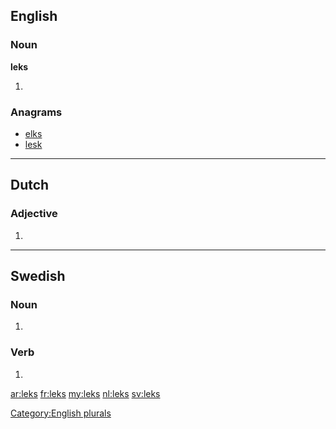 ==English==

===Noun===
'''leks'''

# {{plural of|[[lek]]}}

===Anagrams===
* [[elks#English|elks]]
* [[lesk#English|lesk]]

[[Category:English plurals]]

----

==Dutch==

===Adjective===
{{infl|nl}}

# {{nl-adj-form|f=part|lek}}

----

==Swedish==

===Noun===
{{infl|sv|noun form}}

# {{sv-noun-form-indef-gen|lek}}

===Verb===
{{infl|sv|verb form}}

# {{sv-verb-form-pre-pass|leka}}

[[ar:leks]]
[[fr:leks]]
[[my:leks]]
[[nl:leks]]
[[sv:leks]]
